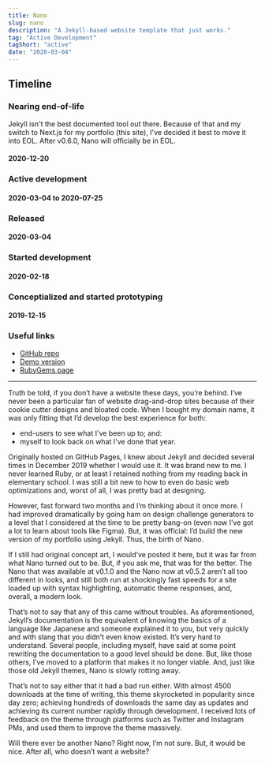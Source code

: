 ```yaml
---
title: Nano
slug: nano
description: "A Jekyll-based website template that just works."
tag: "Active Development"
tagShort: "active"
date: "2020-03-04"
---
```


<h2>Timeline</h2>
<section id="timeline">
  <section className="eol">
    <h3>Nearing end-of-life</h3>
    <p>
      Jekyll isn't the best documented tool out there. Because of that and my switch to Next.js for my portfolio (this site), I've decided it best to move it into EOL. After v0.6.0, Nano will officially be in EOL.
    </p>
    <h4 className="minor">2020-12-20</h4>
  </section>
  <section className="active">
    <h3>Active development</h3>
    <h4 className="minor">2020-03-04 to 2020-07-25</h4>
  </section>
  <section className="released">
    <h3>Released</h3>
    <h4 className="minor">2020-03-04</h4>
  </section>
  <section className="progress">
    <h3>Started development</h3>
    <h4 className="minor">2020-02-18</h4>
  </section>
  <section className="progress">
    <h3>Conceptialized and started prototyping</h3>
    <h4 className="minor">2019-12-15</h4>
  </section>
</section>

### Useful links
- [GitHub repo](https://github.com/doamatto/nano)
- [Demo version](https://git.doamatto.xyz/nano)
- [RubyGems page](https://rubygems.org/gems/nano-theme)

---

Truth be told, if you don’t have a website these days, you’re behind. I’ve never been a particular fan of website drag-and-drop sites because of their cookie cutter designs and bloated code. When I bought my domain name, it was only fitting that I’d develop the best experience for both:
- end-users to see what I've been up to; and:
- myself to look back on what I've done that year.

Originally hosted on GitHub Pages, I knew about Jekyll and decided several times in December 2019 whether I would use it. It was brand new to me. I never learned Ruby, or at least I retained nothing from my reading back in elementary school. I was still a bit new to how to even do basic web optimizations and, worst of all, I was pretty bad at designing.

However, fast forward two months and I’m thinking about it once more. I had improved dramatically by going ham on design challenge generators to a level that I considered at the time to be pretty bang-on (even now I’ve got a lot to learn about tools like Figma). But, it was official: I’d build the new version of my portfolio using Jekyll. Thus, the birth of Nano.

If I still had original concept art, I would’ve posted it here, but it was far from what Nano turned out to be. But, if you ask me, that was for the better. The Nano that was available at v0.1.0 and the Nano now at v0.5.2 aren’t all too different in looks, and still both run at shockingly fast speeds for a site loaded up with syntax highlighting, automatic theme responses, and, overall, a modern look.

That’s not to say that any of this came without troubles. As aforementioned, Jekyll’s documentation is the equivalent of knowing the basics of a language like Japanese and someone explained it to you, but very quickly and with slang that you didn’t even know existed. It’s very hard to understand. Several people, including myself, have said at some point rewriting the documentation to a good level should be done. But, like those others, I’ve moved to a platform that makes it no longer viable. And, just like those old Jekyll themes, Nano is slowly rotting away.

That’s not to say either that it had a bad run either. With almost 4500 downloads at the time of writing, this theme skyrocketed in popularity since day zero; achieving hundreds of downloads the same day as updates and achieving its current number rapidly through development. I received lots of feedback on the theme through platforms such as Twitter and Instagram PMs, and used them to improve the theme massively.

Will there ever be another Nano? Right now, I’m not sure. But, it would be nice. After all, who doesn’t want a website?

